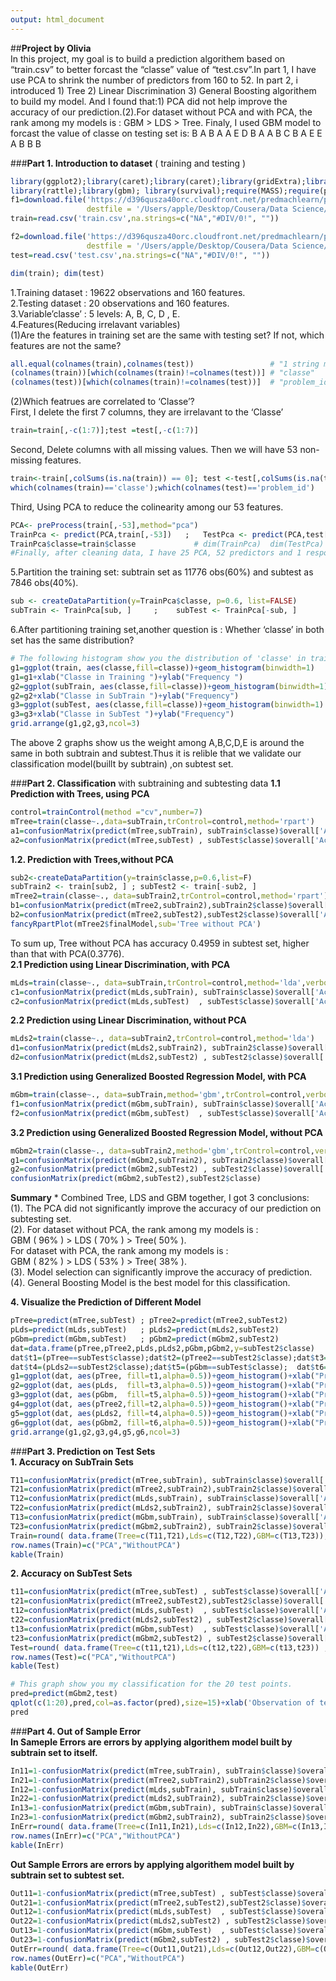 ```yaml
---
output: html_document
---
```

##**Project by Olivia**  
In this project, my goal is to build a prediction algorithem based on "train.csv" to better forcast the "classe" value of "test.csv".In part 1, I have use PCA to shrink the number of predictors from 160 to 52. In part 2, i introduced 1) Tree 2) Linear Discrimination 3) General Boosting algorithem to build my model. And I found that:1) PCA did not help improve the accuracy of our prediction.(2).For dataset without PCA and with PCA, the rank among my models is : GBM > LDS > Tree.  Finaly, I used GBM model to forcast the value of classe on testing set is: B A B A A E D B A A B C B A E E A B B B  

###**Part 1. Introduction to dataset** ( training and testing )
```r
library(ggplot2);library(caret);library(caret);library(gridExtra);library(rpart.plot);
library(rattle);library(gbm); library(survival);require(MASS);require(plyr);require(knitr)
f1=download.file('https://d396qusza40orc.cloudfront.net/predmachlearn/pml-training.csv',
                 destfile = '/Users/apple/Desktop/Cousera/Data Science/4.Machine Learning JHopkins/train.csv',method='curl')
train=read.csv('train.csv',na.strings=c("NA","#DIV/0!", ""))

f2=download.file('https://d396qusza40orc.cloudfront.net/predmachlearn/pml-testing.csv',
                 destfile = '/Users/apple/Desktop/Cousera/Data Science/4.Machine Learning JHopkins/test.csv',method='curl')
test=read.csv('test.csv',na.strings=c("NA","#DIV/0!", ""))

dim(train); dim(test)
```
1.Training dataset : 19622 observations and 160 features.  
2.Testing dataset  : 20 observations and 160 features.  
3.Variable'classe' : 5 levels: A, B, C, D , E.   
4.Features(Reducing irrelavant variables)  
(1)Are the features in training set are the same with testing set? If not, which features are not the same?
```r
all.equal(colnames(train),colnames(test))                 # "1 string mismatch"
(colnames(train))[which(colnames(train)!=colnames(test))] # "classe"
(colnames(test))[which(colnames(train)!=colnames(test))]  # "problem_id"
```
(2)Which featrues are correlated to 'Classe'?  
First, I delete the first 7 columns, they are irrelavant to the 'Classe'  
```r
train=train[,-c(1:7)];test =test[,-c(1:7)]
```
Second, Delete columns with all missing values. Then we will have 53 non-missing features.  
```r
train<-train[,colSums(is.na(train)) == 0]; test <-test[,colSums(is.na(test)) == 0]
which(colnames(train)=='classe');which(colnames(test)=='problem_id')     # 53
```
Third, Using PCA to reduce the colinearity among our 53 features.  
```r
PCA<- preProcess(train[,-53],method="pca") 
TrainPca <- predict(PCA,train[,-53])   ;   TestPca <- predict(PCA,test[,-53])
TrainPca$classe=train$classe             # dim(TrainPca)  dim(TestPca) 
#Finally, after cleaning data, I have 25 PCA, 52 predictors and 1 response 'classe'.  
```
5.Partition the training set: subtrain set as 11776 obs(60%) and subtest as 7846 obs(40%).
```r
sub <- createDataPartition(y=TrainPca$classe, p=0.6, list=FALSE)
subTrain <- TrainPca[sub, ]     ;    subTest <- TrainPca[-sub, ]
```
6.After partitioning training set,another question is : Whether 'classe' in both set has the same distribution?   
```r
# The following histogram show you the distribution of 'classe' in training dataset. 
g1=ggplot(train, aes(classe,fill=classe))+geom_histogram(binwidth=1)
g1=g1+xlab("Classe in Training ")+ylab("Frequency ")
g2=ggplot(subTrain, aes(classe,fill=classe))+geom_histogram(binwidth=1)
g2=g2+xlab("Classe in SubTrain ")+ylab("Frequency")
g3=ggplot(subTest, aes(classe,fill=classe))+geom_histogram(binwidth=1)
g3=g3+xlab("Classe in SubTest ")+ylab("Frequency")
grid.arrange(g1,g2,g3,ncol=3)
```    
The above 2 graphs show us the weight among A,B,C,D,E is around the same in both subtrain and subtest.Thus it is relible that we validate our classification model(buillt by subtrain) ,on subtest set.  

###**Part 2. Classification** with subtraining and subtesting data 
**1.1 Prediction with Trees, using PCA**
```r
control=trainControl(method ="cv",number=7)
mTree=train(classe~.,data=subTrain,trControl=control,method='rpart')
a1=confusionMatrix(predict(mTree,subTrain), subTrain$classe)$overall['Accuracy']
a2=confusionMatrix(predict(mTree,subTest) , subTest$classe)$overall['Accuracy'] 
```
**1.2. Prediction with Trees,without PCA**
```r
sub2<-createDataPartition(y=train$classe,p=0.6,list=F)
subTrain2 <- train[sub2, ] ; subTest2 <- train[-sub2, ]
mTree2=train(classe~., data=subTrain2,trControl=control,method='rpart')
b1=confusionMatrix(predict(mTree2,subTrain2),subTrain2$classe)$overall['Accuracy']
b2=confusionMatrix(predict(mTree2,subTest2),subTest2$classe)$overall['Accuracy']  
fancyRpartPlot(mTree2$finalModel,sub='Tree without PCA')
```
To sum up, Tree without PCA has accuracy 0.4959 in subtest set, higher than that with PCA(0.3776).   
**2.1 Prediction using Linear Discrimination, with PCA**
```r
mLds=train(classe~., data=subTrain,trControl=control,method='lda',verbose=F)
c1=confusionMatrix(predict(mLds,subTrain), subTrain$classe)$overall['Accuracy']# Accuracy(subTrain)
c2=confusionMatrix(predict(mLds,subTest)  , subTest$classe)$overall['Accuracy'] # Accuracy(subTest)
```
**2.2 Prediction using Linear Discrimination, without PCA**
```r
mLds2=train(classe~., data=subTrain2,trControl=control,method='lda')
d1=confusionMatrix(predict(mLds2,subTrain2), subTrain2$classe)$overall['Accuracy']
d2=confusionMatrix(predict(mLds2,subTest2) , subTest2$classe)$overall['Accuracy']
```
**3.1 Prediction using Generalized Boosted Regression Model, with PCA**
```r
mGbm=train(classe~., data=subTrain,method='gbm',trControl=control,verbose=F)
f1=confusionMatrix(predict(mGbm,subTrain), subTrain$classe)$overall['Accuracy'];# Accuracy(subTrain)
f2=confusionMatrix(predict(mGbm,subTest)  , subTest$classe)$overall['Accuracy'] # Accuracy(subTest)
```
**3.2 Prediction using Generalized Boosted Regression Model, without PCA**
```r
mGbm2=train(classe~., data=subTrain2,method='gbm',trControl=control,verbose=F)
g1=confusionMatrix(predict(mGbm2,subTrain2), subTrain2$classe)$overall['Accuracy']
g2=confusionMatrix(predict(mGbm2,subTest2) , subTest2$classe)$overall['Accuracy'] 
confusionMatrix(predict(mGbm2,subTest2),subTest2$classe)
```
**Summary**
* Combined Tree, LDS and GBM together, I got 3 conclusions:  
(1). The PCA did not significantly improve the accuracy of our prediction on subtesting set.  
(2). For dataset without PCA, the rank among my models is :   
  GBM ( 96% ) > LDS ( 70% ) > Tree( 50% ).  
For dataset with PCA, the rank among my models is :   
  GBM ( 82% ) > LDS ( 53% ) > Tree( 38% ).  
(3). Model selection can significantly improve the accuracy of prediction.  
(4). General Boosting Model is the best model for this classification.  

**4. Visualize the Prediction of Different Model**  

```r
pTree=predict(mTree,subTest) ; pTree2=predict(mTree2,subTest2) 
pLds=predict(mLds,subTest)   ; pLds2=predict(mLds2,subTest2) 
pGbm=predict(mGbm,subTest)   ; pGbm2=predict(mGbm2,subTest2) 
dat=data.frame(pTree,pTree2,pLds,pLds2,pGbm,pGbm2,y=subTest2$classe)
dat$t1=(pTree==subTest$classe);dat$t2=(pTree2==subTest2$classe);dat$t3=(pLds==subTest$classe)
dat$t4=(pLds2==subTest2$classe);dat$t5=(pGbm==subTest$classe);  dat$t6=(pGbm2==subTest2$classe)
g1=ggplot(dat, aes(pTree, fill=t1,alpha=0.5))+geom_histogram()+xlab("Prediction:Tree with PCA")
g2=ggplot(dat, aes(pLds,  fill=t3,alpha=0.5))+geom_histogram()+xlab("Prediction:Lds with PCA")
g3=ggplot(dat, aes(pGbm,  fill=t5,alpha=0.5))+geom_histogram()+xlab("Prediction:Gbm with PCA")
g4=ggplot(dat, aes(pTree2,fill=t2,alpha=0.5))+geom_histogram()+xlab("Prediction:Tree without PCA")
g5=ggplot(dat, aes(pLds2, fill=t4,alpha=0.5))+geom_histogram()+xlab("Prediction:Lds without PCA")
g6=ggplot(dat, aes(pGbm2, fill=t6,alpha=0.5))+geom_histogram()+xlab("Prediction:Gbm without PCA")
grid.arrange(g1,g2,g3,g4,g5,g6,ncol=3)
```

###**Part 3. Prediction on Test Sets**  
**1. Accuracy on SubTrain Sets**  
```r
T11=confusionMatrix(predict(mTree,subTrain), subTrain$classe)$overall['Accuracy'];
T21=confusionMatrix(predict(mTree2,subTrain2),subTrain2$classe)$overall['Accuracy'];
T12=confusionMatrix(predict(mLds,subTrain), subTrain$classe)$overall['Accuracy'];
T22=confusionMatrix(predict(mLds2,subTrain2), subTrain2$classe)$overall['Accuracy'];
T13=confusionMatrix(predict(mGbm,subTrain), subTrain$classe)$overall['Accuracy'];
T23=confusionMatrix(predict(mGbm2,subTrain2), subTrain2$classe)$overall['Accuracy']
Train=round( data.frame(Tree=c(T11,T21),Lds=c(T12,T22),GBM=c(T13,T23)),3)
row.names(Train)=c("PCA","WithoutPCA")
kable(Train)
```

**2. Accuracy on SubTest Sets**  
```r
t11=confusionMatrix(predict(mTree,subTest) , subTest$classe)$overall['Accuracy']
t21=confusionMatrix(predict(mTree2,subTest2),subTest2$classe)$overall['Accuracy']
t12=confusionMatrix(predict(mLds,subTest)  , subTest$classe)$overall['Accuracy']
t22=confusionMatrix(predict(mLds2,subTest2) , subTest2$classe)$overall['Accuracy']
t13=confusionMatrix(predict(mGbm,subTest)  , subTest$classe)$overall['Accuracy']
t23=confusionMatrix(predict(mGbm2,subTest2) , subTest2$classe)$overall['Accuracy']
Test=round( data.frame(Tree=c(t11,t21),Lds=c(t12,t22),GBM=c(t13,t23)) ,3)
row.names(Test)=c("PCA","WithoutPCA")
kable(Test)
```
```r
# This graph show you my classification for the 20 test points.
pred=predict(mGbm2,test)
qplot(c(1:20),pred,col=as.factor(pred),size=15)+xlab('Observation of test')+ylab('Prediction')
pred
```  
###**Part 4. Out of Sample Error**  
**In Sameple Errors are errors by applying algorithem model built by subtrain set to itself.** 

```r
In11=1-confusionMatrix(predict(mTree,subTrain), subTrain$classe)$overall['Accuracy'];
In21=1-confusionMatrix(predict(mTree2,subTrain2),subTrain2$classe)$overall['Accuracy'];
In12=1-confusionMatrix(predict(mLds,subTrain), subTrain$classe)$overall['Accuracy'];
In22=1-confusionMatrix(predict(mLds2,subTrain2), subTrain2$classe)$overall['Accuracy'];
In13=1-confusionMatrix(predict(mGbm,subTrain), subTrain$classe)$overall['Accuracy'];
In23=1-confusionMatrix(predict(mGbm2,subTrain2), subTrain2$classe)$overall['Accuracy']
InErr=round( data.frame(Tree=c(In11,In21),Lds=c(In12,In22),GBM=c(In13,In23)),3)
row.names(InErr)=c("PCA","WithoutPCA")
kable(InErr)
```

**Out Sample Errors are errors by applying algorithem model built by subtrain set to subtest set.**  
```r
Out11=1-confusionMatrix(predict(mTree,subTest) , subTest$classe)$overall['Accuracy']
Out21=1-confusionMatrix(predict(mTree2,subTest2),subTest2$classe)$overall['Accuracy']
Out12=1-confusionMatrix(predict(mLds,subTest)  , subTest$classe)$overall['Accuracy']
Out22=1-confusionMatrix(predict(mLds2,subTest2) , subTest2$classe)$overall['Accuracy']
Out13=1-confusionMatrix(predict(mGbm,subTest)  , subTest$classe)$overall['Accuracy']
Out23=1-confusionMatrix(predict(mGbm2,subTest2) , subTest2$classe)$overall['Accuracy']
OutErr=round( data.frame(Tree=c(Out11,Out21),Lds=c(Out12,Out22),GBM=c(Out13,Out23)) ,3)
row.names(OutErr)=c("PCA","WithoutPCA")
kable(OutErr)
```


